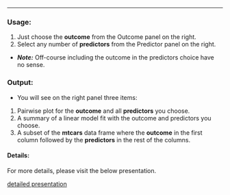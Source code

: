 ----

### Usage:
1. Just choose the **outcome** from the Outcome panel on the right.
2. Select any number of **predictors** from the Predictor panel on the right.
 * __*Note:*__ Off-course including the outcome in the predictors choice have no sense.

### Output:
* You will see on the right panel three items:
 1. Pairwise plot for the **outcome** and all **predictors** you choose.
 2. A summary of a linear model fit with the outcome and predictors you choose.
 3. A subset of the **mtcars** data frame where the __outcome__ in the first column followed by the __predictors__ in the rest of the columns.
 
#### Details:
For more details, please visit the below presentation.

[detailed presentation]("http://www.aljazeera.net")
